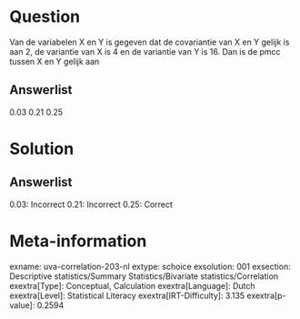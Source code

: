 Question
========

Van de variabelen X en Y is gegeven dat de covariantie van X en Y gelijk
is aan 2, de variantie van X is 4 en de variantie van Y is 16. Dan is de
pmcc tussen X en Y gelijk aan

Answerlist
----------

0.03
0.21
0.25

Solution
========

Answerlist
----------

0.03: Incorrect
0.21: Incorrect
0.25: Correct

Meta-information
================
exname: uva-correlation-203-nl
extype: schoice
exsolution: 001
exsection: Descriptive statistics/Summary Statistics/Bivariate statistics/Correlation
exextra[Type]: Conceptual, Calculation
exextra[Language]: Dutch
exextra[Level]: Statistical Literacy
exextra[IRT-Difficulty]: 3.135
exextra[p-value]: 0.2594

